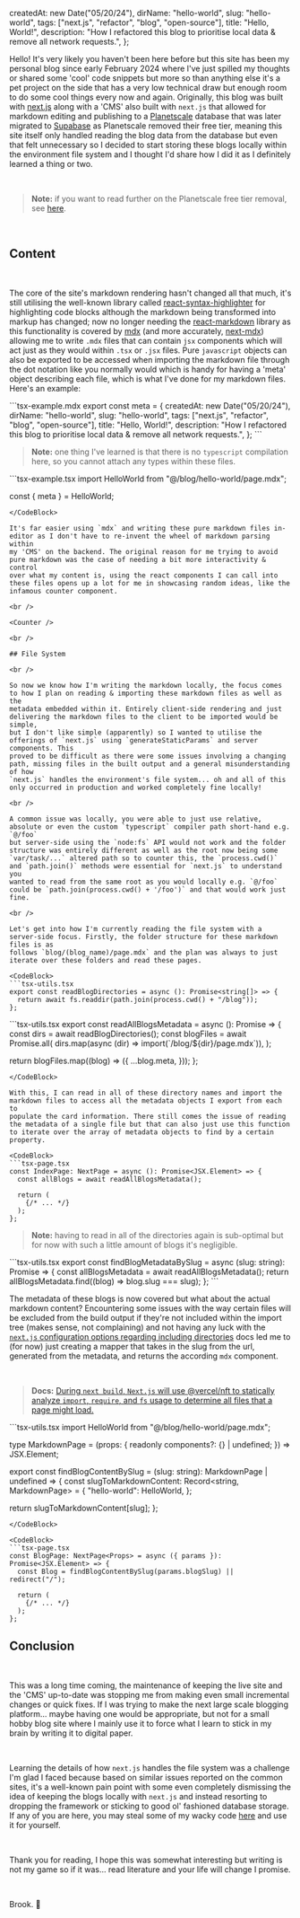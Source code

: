 
  createdAt: new Date("05/20/24"),
  dirName: "hello-world",
  slug: "hello-world",
  tags: ["next.js", "refactor", "blog", "open-source"],
  title: "Hello, World!",
  description: "How I refactored this blog to prioritise local data & remove all network requests.",
};

Hello! It's very likely you haven't been here before but this site has been my personal blog since early February 2024
where I've just spilled my thoughts or shared some 'cool' code snippets but more so than anything else it's a pet project
on the side that has a very low technical draw but enough room to do some cool things every now and again. Originally, this
blog was built with [next.js](https://nextjs.org) along with a 'CMS' also built with `next.js` that allowed for
markdown editing and publishing to a [Planetscale](https://planetscale.com) database that was later migrated to 
[Supabase](https://supabase.com) as Planetscale removed their free tier, meaning this site itself only handled reading the
blog data from the database but even that felt unnecessary so I decided to start storing these blogs locally within the
environment file system and I thought I'd share how I did it as I definitely learned a thing or two.

<br />

> **Note:** if you want to read further on the Planetscale free tier removal, see [here](https://planetscale.com/blog/planetscale-forever).

<br />

## Content

<br />

The core of the site's markdown rendering hasn't changed all that much, it's still utilising the well-known library called
[react-syntax-highlighter](https://github.com/react-syntax-highlighter/react-syntax-highlighter) for highlighting code blocks although the
markdown being transformed into markup has changed; now no longer needing the [react-markdown](https://github.com/remarkjs/react-markdown)
library as this functionality is covered by [mdx](https://github.com/mdx-js/mdx) (and more accurately, [next-mdx](https://www.npmjs.com/package/@next/mdx))
allowing me to write `.mdx` files that can contain `jsx` components which will act just as they would within `.tsx` or `.jsx` files. Pure
`javascript` objects can also be exported to be accessed when importing the markdown file through the dot notation like you normally would
which is handy for having a 'meta' object describing each file, which is what I've done for my markdown files. Here's an example:

<CodeBlock>
```tsx-example.mdx
export const meta = {
  createdAt: new Date("05/20/24"),
  dirName: "hello-world",
  slug: "hello-world",
  tags: ["next.js", "refactor", "blog", "open-source"],
  title: "Hello, World!",
  description: "How I refactored this blog to prioritise local data & remove all network requests.",
};
```
</CodeBlock>

> **Note:** one thing I've learned is that there is no `typescript` compilation here, so you cannot attach any types within these files.

<CodeBlock>
```tsx-example.tsx
import HelloWorld from "@/blog/hello-world/page.mdx";

const { meta } = HelloWorld;
```
</CodeBlock>

It's far easier using `mdx` and writing these pure markdown files in-editor as I don't have to re-invent the wheel of markdown parsing within
my 'CMS' on the backend. The original reason for me trying to avoid pure markdown was the case of needing a bit more interactivity & control
over what my content is, using the react components I can call into these files opens up a lot for me in showcasing random ideas, like the
infamous counter component.

<br />

<Counter />

<br />

## File System

<br />

So now we know how I'm writing the markdown locally, the focus comes to how I plan on reading & importing these markdown files as well as the
metadata embedded within it. Entirely client-side rendering and just delivering the markdown files to the client to be imported would be simple,
but I don't like simple (apparently) so I wanted to utilise the offerings of `next.js` using `generateStaticParams` and server components. This
proved to be difficult as there were some issues involving a changing path, missing files in the built output and a general misunderstanding of how
`next.js` handles the environment's file system... oh and all of this only occurred in production and worked completely fine locally!

<br />

A common issue was locally, you were able to just use relative, absolute or even the custom `typescript` compiler path short-hand e.g. `@/foo`
but server-side using the `node:fs` API would not work and the folder structure was entirely different as well as the root now being some
`var/task/...` altered path so to counter this, the `process.cwd()` and `path.join()` methods were essential for `next.js` to understand you
wanted to read from the same root as you would locally e.g. `@/foo` could be `path.join(process.cwd() + '/foo')` and that would work just fine.

<br />

Let's get into how I'm currently reading the file system with a server-side focus. Firstly, the folder structure for these markdown files is as
follows `blog/(blog_name)/page.mdx` and the plan was always to just iterate over these folders and read these pages.

<CodeBlock>
```tsx-utils.tsx
export const readBlogDirectories = async (): Promise<string[]> => {
  return await fs.readdir(path.join(process.cwd() + "/blog"));
};
```
</CodeBlock>

<CodeBlock>
```tsx-utils.tsx
export const readAllBlogsMetadata = async (): Promise<BlogMetadata[]> => {
  const dirs = await readBlogDirectories();
  const blogFiles = await Promise.all(
    dirs.map(async (dir) => import(`/blog/${dir}/page.mdx`)),
  );

  return blogFiles.map((blog) => ({
    ...blog.meta,
  }));
};
```
</CodeBlock>

With this, I can read in all of these directory names and import the markdown files to access all the metadata objects I export from each to
populate the card information. There still comes the issue of reading the metadata of a single file but that can also just use this function
to iterate over the array of metadata objects to find by a certain property.

<CodeBlock>
```tsx-page.tsx
const IndexPage: NextPage = async (): Promise<JSX.Element> => {
  const allBlogs = await readAllBlogsMetadata();

  return (
    {/* ... */}
  );
};
```
</CodeBlock>

> **Note:** having to read in all of the directories again is sub-optimal but for now with such a little amount of blogs it's negligible.

<CodeBlock>
```tsx-utils.tsx
export const findBlogMetadataBySlug = async (slug: string): Promise<BlogMetadata | undefined> => {
  const allBlogsMetadata = await readAllBlogsMetadata();
  return allBlogsMetadata.find((blog) => blog.slug === slug);
};
```
</CodeBlock>

The metadata of these blogs is now covered but what about the actual markdown content? Encountering some issues with the way certain files
will be excluded from the build output if they're not included within the import tree (makes sense, not complaining) and not having any luck
with the [`next.js` configuration options regarding including directories](https://nextjs.org/docs/app/api-reference/next-config-js/output) docs
led me to (for now) just creating a mapper that takes in the slug from the url, generated from the metadata, and returns the according `mdx`
component.

<br />

> **Docs:** [During `next build`, `Next.js` will use @vercel/nft to statically analyze `import`, `require`, and `fs` usage to determine all files
> that a page might load.](https://nextjs.org/docs/app/api-reference/next-config-js/output#how-it-works)

<CodeBlock>
```tsx-utils.tsx
import HelloWorld from "@/blog/hello-world/page.mdx";

type MarkdownPage = (props: {
  readonly components?: {} | undefined;
}) => JSX.Element;

export const findBlogContentBySlug = (slug: string): MarkdownPage | undefined => {
  const slugToMarkdownContent: Record<string, MarkdownPage> = {
    "hello-world": HelloWorld,
  };

  return slugToMarkdownContent[slug];
};
```
</CodeBlock>

<CodeBlock>
```tsx-page.tsx
const BlogPage: NextPage<Props> = async ({ params }): Promise<JSX.Element> => {
  const Blog = findBlogContentBySlug(params.blogSlug) || redirect("/");

  return (
    {/* ... */}
  );
};
```
</CodeBlock>

## Conclusion

<br />

This was a long time coming, the maintenance of keeping the live site and the 'CMS' up-to-date was stopping me from making even small
incremental changes or quick fixes. If I was trying to make the next large scale blogging platform... maybe having one would be appropriate,
but not for a small hobby blog site where I mainly use it to force what I learn to stick in my brain by writing it to digital paper. 

<br />

Learning the details of how `next.js` handles the file system was a challenge I'm glad I faced because based on similar issues reported
on the common sites, it's a well-known pain point with some even completely dismissing the idea of keeping the blogs locally with `next.js`
and instead resorting to dropping the framework or sticking to good ol' fashioned database storage. If any of you are here, you may steal some
of my wacky code [here](https://github.com/brookdotcn/brookdotcn.com) and use it for yourself.

<br />

Thank you for reading, I hope this was somewhat interesting but writing is not my game so if it was... read literature and your life will
change I promise.

<br />

Brook. 🚀